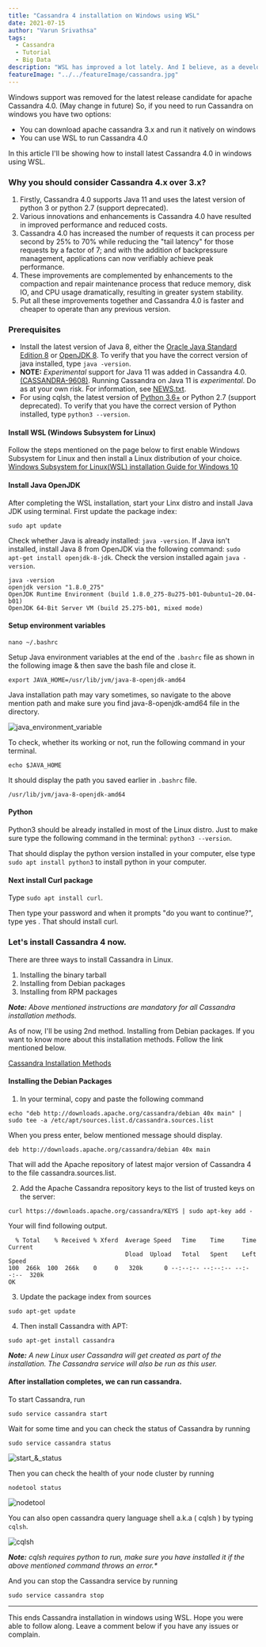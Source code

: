 ```yaml
---
title: "Cassandra 4 installation on Windows using WSL"
date: 2021-07-15
author: "Varun Srivathsa"
tags:
  - Cassandra
  - Tutorial
  - Big Data
description: "WSL has improved a lot lately. And I believe, as a developer this is the right and efficient way to work with both linux and windows. Instead of using VMs or downgrading to lower version. In this article I'll be showing how to install latest cassandra 4.0 in windows."
featureImage: "../../featureImage/cassandra.jpg"
---
```


Windows support was removed for the latest release candidate for apache Cassandra 4.0. (May change in future)
So, if you need to run Cassandra on windows you have two options:

- You can download apache cassandra 3.x and run it natively on windows
- You can use WSL to run Cassandra 4.0

In this article I'll be showing how to install latest Cassandra 4.0 in windows using WSL.

### Why you should consider Cassandra 4.x over 3.x?

1. Firstly, Cassandra 4.0 supports Java 11 and uses the latest version of python 3 or python 2.7 (support deprecated).
2. Various innovations and enhancements is Cassandra 4.0 have resulted in improved performance and reduced costs.
3. Cassandra 4.0 has increased the number of requests it can process per second by 25% to 70% while reducing the "tail latency" for those requests by a factor of 7; and with the addition of backpressure management, applications can now verifiably achieve peak performance.
4. These improvements are complemented by enhancements to the compaction and repair maintenance process that reduce memory, disk IO, and CPU usage dramatically, resulting in greater system stability.
5. Put all these improvements together and Cassandra 4.0 is faster and cheaper to operate than any previous version.

### Prerequisites

- Install the latest version of Java 8, either the [Oracle Java Standard Edition 8](http://www.oracle.com/technetwork/java/javase/downloads/index.html) or [OpenJDK 8](http://openjdk.java.net/). To verify that you have the correct version of java installed, type `java -version`.
- **NOTE:** _Experimental_ support for Java 11 was added in Cassandra 4.0.
  [(CASSANDRA-9608)](https://issues.apache.org/jira/browse/CASSANDRA-9608). Running Cassandra on Java 11 is _experimental_. Do as at your own risk. For information, see [NEWS.txt](https://github.com/apache/cassandra/blob/trunk/NEWS.txt).
- For using cqlsh, the latest version of [Python 3.6+](https://www.python.org/downloads/) or Python 2.7 (support deprecated). To verify that you have the correct version of Python installed, type `python3 --version`.

#### Install WSL (Windows Subsystem for Linux)

Follow the steps mentioned on the page below to first enable Windows Subsystem for Linux and then install a Linux distribution of your choice.
[Windows Subsystem for Linux(WSL) installation Guide for Windows 10](https://docs.microsoft.com/en-us/windows/wsl/install-win10#manual-installation-steps)

#### Install Java OpenJDK

After completing the WSL installation, start your Linx distro and install Java JDK using terminal. First update the package index:

```shell
sudo apt update
```

Check whether Java is already installed: `java -version`.
If Java isn't installed, install Java 8 from OpenJDK via the following command: `sudo apt-get install openjdk-8-jdk`. Check the version installed again `java -version`.

```shell
java -version
openjdk version "1.8.0_275"
OpenJDK Runtime Environment (build 1.8.0_275-8u275-b01-0ubuntu1~20.04-b01)
OpenJDK 64-Bit Server VM (build 25.275-b01, mixed mode)
```

#### Setup environment variables

```shell
nano ~/.bashrc
```

Setup Java environment variables at the end of the `.bashrc` file as shown in the following image & then save the bash file and close it.

```shell
export JAVA_HOME=/usr/lib/jvm/java-8-openjdk-amd64
```

Java installation path may vary sometimes, so navigate to the above mention path and make sure you find java-8-openjdk-amd64 file in the directory.

![java_environment_variable](./java_environment_variable.png)

To check, whether its working or not, run the following command in your terminal.

```shell
echo $JAVA_HOME
```

It should display the path you saved earlier in `.bashrc` file.

```shell
/usr/lib/jvm/java-8-openjdk-amd64
```

#### Python

Python3 should be already installed in most of the Linux distro.
Just to make sure type the following command in the terminal: `python3 --version`.

That should display the python version installed in your computer, else type `sudo apt install python3` to install python in your computer.

#### Next install Curl package

Type `sudo apt install curl`.

Then type your password and when it prompts "do you want to continue?", type yes
. That should install curl.

### Let's install Cassandra 4 now.

There are three ways to install Cassandra in Linux.

1. Installing the binary tarball
2. Installing from Debian packages
3. Installing from RPM packages

_**Note:** Above mentioned instructions are mandatory for all Cassandra installation methods._

As of now, I'll be using 2nd method. Installing from Debian packages. If you want to know more about this installation methods. Follow the link mentioned below.

[Cassandra Installation Methods](https://cassandra.apache.org/doc/latest/getting_started/installing.html)

#### Installing the Debian Packages

1. In your terminal, copy and paste the following command

```shell
echo "deb http://downloads.apache.org/cassandra/debian 40x main" | sudo tee -a /etc/apt/sources.list.d/cassandra.sources.list
```

When you press enter, below mentioned message should display.

```shell
deb http://downloads.apache.org/cassandra/debian 40x main
```

That will add the Apache repository of latest major version of Cassandra 4 to the file cassandra.sources.list.

2. Add the Apache Cassandra repository keys to the list of trusted keys on the server:

```shell
curl https://downloads.apache.org/cassandra/KEYS | sudo apt-key add -
```

Your will find following output.

```shell
  % Total    % Received % Xferd  Average Speed   Time    Time     Time  Current
                                 Dload  Upload   Total   Spent    Left  Speed
100  266k  100  266k    0     0   320k      0 --:--:-- --:--:-- --:--:--  320k
OK
```

3. Update the package index from sources

```shell
sudo apt-get update
```

4. Then install Cassandra with APT:

```shell
sudo apt-get install cassandra
```

_**Note:** A new Linux user Cassandra will get created as part of the installation. The Cassandra service will also be run as this user._

#### After installation completes, we can run cassandra.

To start Cassandra, run

```shell
sudo service cassandra start
```

Wait for some time and you can check the status of Cassandra by running

```shell
sudo service cassandra status
```

![start_&_status](./start_status.png)

Then you can check the health of your node cluster by running

```shell
nodetool status
```

![nodetool](./nodetool.png)

You can also open cassandra query language shell a.k.a ( cqlsh ) by typing `cqlsh`.

![cqlsh](./cqlsh.png)

_**Note:** cqlsh requires python to run, make sure you have installed it if the above mentioned command throws an error.\*_

And you can stop the Cassandra service by running

```shell
sudo service cassandra stop
```

---

This ends Cassandra installation in windows using WSL. Hope you were able to follow along. Leave a comment below if you have any issues or complain.

